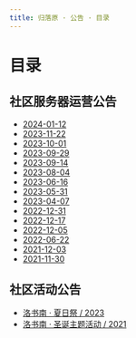 ```yaml
---
title: 归落原 · 公告 · 目录
---
```


# 目录


## 社区服务器运营公告

- [2024-01-12](server_operation/2024-01-12)
- [2023-11-22](server_operation/2023-11-22)
- [2023-10-01](server_operation/2023-10-01)
- [2023-09-29](server_operation/2023-09-29)
- [2023-09-14](server_operation/2023-09-14)
- [2023-08-04](server_operation/2023-08-04)
- [2023-06-16](server_operation/2023-06-16)
- [2023-05-31](server_operation/2023-05-31)
- [2023-04-07](server_operation/2023-04-07)
- [2022-12-31](server_operation/2022-12-31)
- [2022-12-17](server_operation/2022-12-17)
- [2022-12-05](server_operation/2022-12-05)
- [2022-06-22](server_operation/2022-06-22)
- [2021-12-03](server_operation/2021-12-03)
- [2021-11-30](server_operation/2021-11-30)

## 社区活动公告

- [洛书南 · 夏日祭 / 2023](community_event/2023-08-12)
- [洛书南 · 圣诞主题活动 / 2021](community_event/2021-12-14)